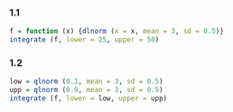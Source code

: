 ### 1.1

```r

f = function (x) {dlnorm (x = x, mean = 3, sd = 0.5)}
integrate (f, lower = 25, upper = 50)

```


### 1.2

```r

low = qlnorm (0.1, mean = 3, sd = 0.5)
upp = qlnorm (0.9, mean = 3, sd = 0.5)
integrate (f, lower = low, upper = upp)

```
